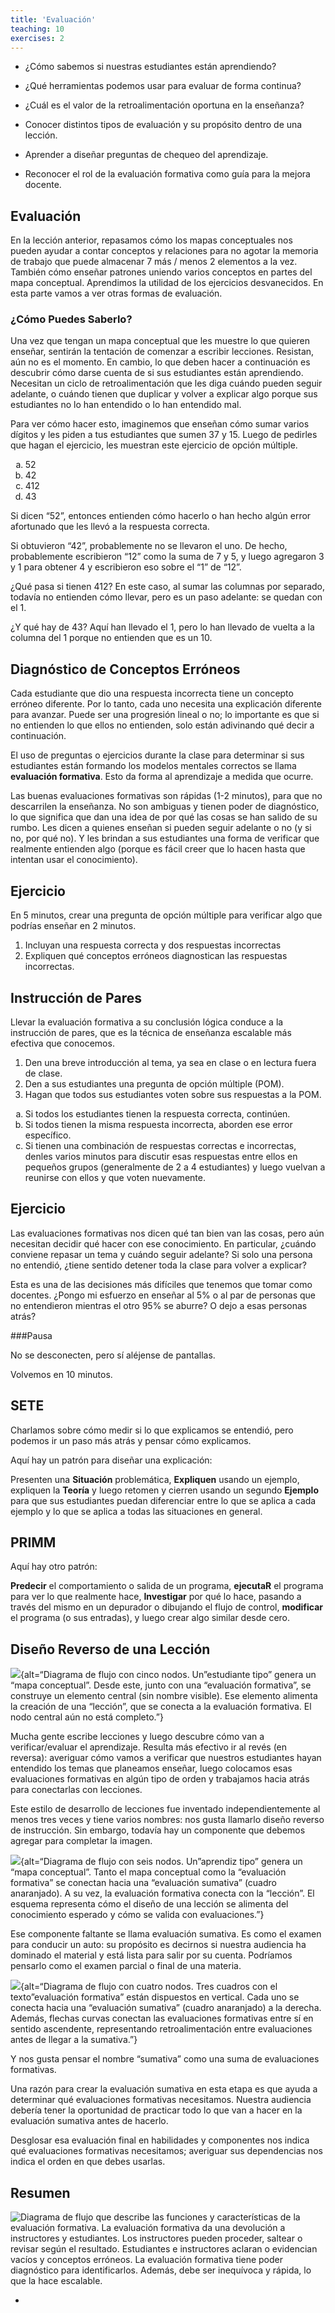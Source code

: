```yaml
---
title: 'Evaluación'
teaching: 10
exercises: 2
---
```


:::::::::::::::::::::::::::::::::::::: questions 

- ¿Cómo sabemos si nuestras estudiantes están aprendiendo?

- ¿Qué herramientas podemos usar para evaluar de forma continua?

- ¿Cuál es el valor de la retroalimentación oportuna en la enseñanza?

::::::::::::::::::::::::::::::::::::::::::::::::

::::::::::::::::::::::::::::::::::::: objectives

- Conocer distintos tipos de evaluación y su propósito dentro de una lección.

- Aprender a diseñar preguntas de chequeo del aprendizaje.

- Reconocer el rol de la evaluación formativa como guía para la mejora docente.

::::::::::::::::::::::::::::::::::::::::::::::::

## Evaluación

En la lección anterior, repasamos cómo los mapas conceptuales nos pueden ayudar a contar conceptos y relaciones para no agotar la memoria de trabajo que puede almacenar 7 más / menos 2 elementos a la vez. También cómo enseñar patrones uniendo varios conceptos en partes del mapa conceptual. Aprendimos la utilidad de los ejercicios desvanecidos. En esta parte vamos a ver otras formas de evaluación.

### ¿Cómo Puedes Saberlo?

Una vez que tengan un mapa conceptual que les muestre lo que quieren enseñar, sentirán la tentación de comenzar a escribir lecciones. Resistan, aún no es el momento. En cambio, lo que deben hacer a continuación es descubrir cómo darse cuenta de si sus estudiantes están aprendiendo. Necesitan un ciclo de retroalimentación que les diga cuándo pueden seguir adelante, o cuándo tienen que duplicar y volver a explicar algo porque sus estudiantes no lo han entendido o lo han entendido mal.

Para ver cómo hacer esto, imaginemos que enseñan cómo sumar varios dígitos y les piden a tus estudiantes que sumen 37 y 15. Luego de pedirles que hagan el ejercicio, les muestran este ejercicio de opción múltiple.

a. 52
b. 42
c. 412
d. 43

Si dicen "52", entonces entienden cómo hacerlo o han hecho algún error afortunado que les llevó a la respuesta correcta.

Si obtuvieron "42", probablemente no se llevaron el uno. De hecho, probablemente escribieron "12" como la suma de 7 y 5, y luego agregaron 3 y 1 para obtener 4 y escribieron eso sobre el "1" de "12".

¿Qué pasa si tienen 412? En este caso, al sumar las columnas por separado, todavía no entienden cómo llevar, pero es un paso adelante: se quedan con el 1.

¿Y qué hay de 43? Aquí han llevado el 1, pero lo han llevado de vuelta a la columna del 1 porque no entienden que es un 10.

## Diagnóstico de Conceptos Erróneos

Cada estudiante que dio una respuesta incorrecta tiene un concepto erróneo diferente. Por lo tanto, cada uno necesita una explicación diferente para avanzar. Puede ser una progresión lineal o no; lo importante es que si no entienden lo que ellos no entienden, solo están adivinando qué decir a continuación.

El uso de preguntas o ejercicios durante la clase para determinar si sus estudiantes están formando los modelos mentales correctos se llama **evaluación formativa**. Esto da forma al aprendizaje a medida que ocurre.

Las buenas evaluaciones formativas son rápidas (1-2 minutos), para que no descarrilen la enseñanza. No son ambiguas y tienen poder de diagnóstico, lo que significa que dan una idea de por qué las cosas se han salido de su rumbo. Les dicen a quienes enseñan si pueden seguir adelante o no (y si no, por qué no). Y les brindan a sus estudiantes una forma de verificar que realmente entienden algo (porque es fácil creer que lo hacen hasta que intentan usar el conocimiento).


::::::::::::::::::::::::::::::::::::: challenge 

## Ejercicio

En 5 minutos, crear una pregunta de opción múltiple para verificar algo que podrías enseñar en 2 minutos. 

1. Incluyan una respuesta correcta y dos respuestas incorrectas
2. Expliquen qué conceptos erróneos diagnostican las respuestas incorrectas.

::::::::::::::::::::::::::::::::::::::::::::::::


## Instrucción de Pares

Llevar la evaluación formativa a su conclusión lógica conduce a la instrucción de pares, que es la técnica de enseñanza escalable más efectiva que conocemos.

1. Den una breve introducción al tema, ya sea en clase o en lectura fuera de clase.
2. Den a sus estudiantes una pregunta de opción múltiple (POM).
3. Hagan que todos sus estudiantes voten sobre sus respuestas a la POM.
a. Si todos los estudiantes tienen la respuesta correcta, continúen.
b. Si todos tienen la misma respuesta incorrecta, aborden ese error específico.
c. Si tienen una combinación de respuestas correctas e incorrectas, denles varios minutos para discutir esas respuestas entre ellos en pequeños grupos (generalmente de 2 a 4 estudiantes) y luego vuelvan a reunirse con ellos y que voten nuevamente.

::::::::::::::::::::::::::::::::::::: challenge 

## Ejercicio

Las evaluaciones formativas nos dicen qué tan bien van las cosas, pero aún necesitan decidir qué hacer con ese conocimiento. En particular, ¿cuándo conviene repasar un tema y cuándo seguir adelante? Si solo una persona no entendió, ¿tiene sentido detener toda la clase para volver a explicar?

Esta es una de las decisiones más difíciles que tenemos que tomar como docentes. ¿Pongo mi esfuerzo en enseñar al 5% o al par de personas que no entendieron mientras el otro 95% se aburre? O dejo a esas personas atrás? 

::::::::::::::::::::::::::::::::::::::::::::::::

:::::::::::::::::::::::::::::::::::::::::::::::::::::::::::::::::::: instructor

###Pausa

No se desconecten, pero sí aléjense de pantallas.

Volvemos en 10 minutos.

::::::::::::::::::::::::::::::::::::::::::::::::::::::::::::::::::::::::::::::::

## SETE

Charlamos sobre cómo medir si lo que explicamos se entendió, pero podemos ir un paso más atrás y pensar cómo explicamos.

Aquí hay un patrón para diseñar una explicación:

Presenten una **Situación** problemática, **Expliquen** usando un ejemplo, expliquen la **Teoría** y luego retomen y cierren usando un segundo **Ejemplo** para que sus estudiantes puedan diferenciar entre lo que se aplica a cada ejemplo y lo que se aplica a todas las situaciones en general.

## PRIMM

Aquí hay otro patrón:

**Predecir** el comportamiento o salida de un programa, **ejecutaR** el programa para ver lo que realmente hace, **Investigar** por qué lo hace, pasando a través del mismo en un depurador o dibujando el flujo de control, **modificar** el programa (o sus entradas), y luego crear algo similar desde cero.

## Diseño Reverso de una Lección

![](fig/diseno-reverso1.png){alt="Diagrama de flujo con cinco nodos. Un "estudiante tipo" genera un "mapa conceptual". Desde este, junto con una "evaluación formativa", se construye un elemento central (sin nombre visible). Ese elemento alimenta la creación de una "lección", que se conecta a la evaluación formativa. El nodo central aún no está completo."}

Mucha gente escribe lecciones y luego descubre cómo van a verificar/evaluar el aprendizaje. Resulta más efectivo ir al revés (en reversa): averiguar cómo vamos a verificar que nuestros estudiantes hayan entendido los temas que planeamos enseñar, luego colocamos esas evaluaciones formativas en algún tipo de orden y trabajamos hacia atrás para conectarlas con lecciones. 

Este estilo de desarrollo de lecciones fue inventado independientemente al menos tres veces y tiene varios nombres: nos gusta llamarlo diseño reverso de instrucción. Sin embargo, todavía hay un componente que debemos agregar para completar la imagen. 

![](fig/diseno-reverso2.png){alt="Diagrama de flujo con seis nodos. Un "aprendiz tipo" genera un "mapa conceptual". Tanto el mapa conceptual como la "evaluación formativa" se conectan hacia una "evaluación sumativa" (cuadro anaranjado). A su vez, la evaluación formativa conecta con la "lección". El esquema representa cómo el diseño de una lección se alimenta del conocimiento esperado y cómo se valida con evaluaciones."}

Ese componente faltante se llama evaluación sumativa. Es como el examen para conducir un auto: su propósito es decirnos si nuestra audiencia ha dominado el material y está lista para salir por su cuenta. Podríamos pensarlo como el examen parcial o final de una materia. 

![](fig/diseno-reverso3.png){alt="Diagrama de flujo con cuatro nodos. Tres cuadros con el texto "evaluación formativa" están dispuestos en vertical. Cada uno se conecta hacia una "evaluación sumativa" (cuadro anaranjado) a la derecha. Además, flechas curvas conectan las evaluaciones formativas entre sí en sentido ascendente, representando retroalimentación entre evaluaciones antes de llegar a la sumativa."}

Y nos gusta pensar el nombre “sumativa” como una suma de evaluaciones formativas. 

Una razón para crear la evaluación sumativa en esta etapa es que ayuda a determinar qué evaluaciones formativas necesitamos. Nuestra audiencia debería tener la oportunidad de practicar todo lo que van a hacer en la evaluación sumativa antes de hacerlo. 

Desglosar esa evaluación final en habilidades y componentes nos indica qué evaluaciones formativas necesitamos; averiguar sus dependencias nos indica el orden en que debes usarlas.

## Resumen

![](fig/resumen-evaluacion-formativa.png){alt="Diagrama de flujo que describe las funciones y características de la evaluación formativa. La evaluación formativa da una devolución a instructores y estudiantes. Los instructores pueden proceder, saltear o revisar según el resultado. Estudiantes e instructores aclaran o evidencian vacíos y conceptos erróneos. La evaluación formativa tiene poder diagnóstico para identificarlos. Además, debe ser inequívoca y rápida, lo que la hace escalable."}

::::::::::::::::::::::::::::::::::::: keypoints 

- 

::::::::::::::::::::::::::::::::::::::::::::::::
